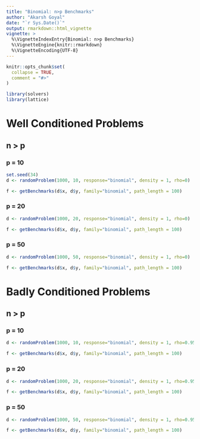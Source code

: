 ```yaml
---
title: "Binomial: n>p Benchmarks"
author: "Akarsh Goyal"
date: "`r Sys.Date()`"
output: rmarkdown::html_vignette
vignette: >
  %\VignetteIndexEntry{Binomial: n>p Benchmarks}
  %\VignetteEngine{knitr::rmarkdown}
  %\VignetteEncoding{UTF-8}
---
```


```r
knitr::opts_chunk$set(
  collapse = TRUE,
  comment = "#>"
)
```

```r
library(solvers)
library(lattice)
```

# Well Conditioned Problems
## n > p
### p = 10
```r
set.seed(34)
d <- randomProblem(1000, 10, response="binomial", density = 1, rho=0)

f <- getBenchmarks(d$x, d$y, family="binomial", path_length = 100)
```

### p = 20
```r
d <- randomProblem(1000, 20, response="binomial", density = 1, rho=0)

f <- getBenchmarks(d$x, d$y, family="binomial", path_length = 100)
```

### p = 50
```r
d <- randomProblem(1000, 50, response="binomial", density = 1, rho=0)

f <- getBenchmarks(d$x, d$y, family="binomial", path_length = 100)
```


# Badly Conditioned Problems
## n > p
### p = 10
```r
d <- randomProblem(1000, 10, response="binomial", density = 1, rho=0.95)

f <- getBenchmarks(d$x, d$y, family="binomial", path_length = 100)
```



### p = 20
```r
d <- randomProblem(1000, 20, response="binomial", density = 1, rho=0.95)

f <- getBenchmarks(d$x, d$y, family="binomial", path_length = 100)
```

### p = 50
```r
d <- randomProblem(1000, 50, response="binomial", density = 1, rho=0.95)

f <- getBenchmarks(d$x, d$y, family="binomial", path_length = 100)
```

